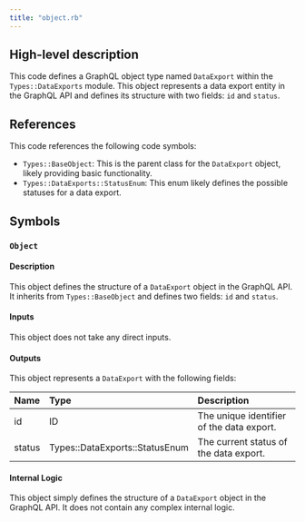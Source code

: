 ```yaml
---
title: "object.rb"
---
```


## High-level description
This code defines a GraphQL object type named `DataExport` within the `Types::DataExports` module. This object represents a data export entity in the GraphQL API and defines its structure with two fields: `id` and `status`.

## References
This code references the following code symbols:

* `Types::BaseObject`: This is the parent class for the `DataExport` object, likely providing basic functionality.
* `Types::DataExports::StatusEnum`: This enum likely defines the possible statuses for a data export.

## Symbols

### `Object`
#### Description
This object defines the structure of a `DataExport` object in the GraphQL API. It inherits from `Types::BaseObject` and defines two fields: `id` and `status`.

#### Inputs
This object does not take any direct inputs.

#### Outputs
This object represents a `DataExport` with the following fields:

| Name | Type | Description |
|:-----|:-----|:------------|
| id | ID | The unique identifier of the data export. |
| status | Types::DataExports::StatusEnum | The current status of the data export. |

#### Internal Logic
This object simply defines the structure of a `DataExport` object in the GraphQL API. It does not contain any complex internal logic.
